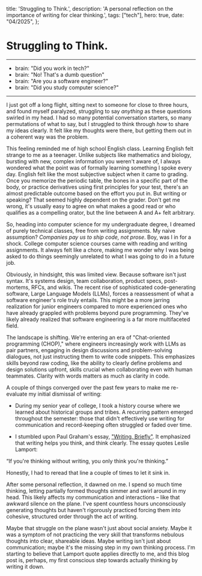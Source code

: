   title: 'Struggling to Think.',
  description: 'A personal reflection on the importance of writing for clear thinking.',
  tags: ["tech"],
  hero: true,
  date: "04/2025",
};

# Struggling to Think.
-------

- brain: "Did you work in tech?" 
- brain: "No! That's a dumb question" 
- brain: "Are you a software engineer?" 
- brain: "Did you study computer science?"

-------

I just got off a long flight, sitting next to someone for close to three hours, and found myself paralyzed, struggling to say *anything* as these questions swirled in my head. I had so many potential conversation starters, so many permutations of what to say, but I struggled to think through *how* to share my ideas clearly. It felt like my thoughts were there, but getting them out in a coherent way was the problem.

This feeling reminded me of high school English class. Learning English felt strange to me as a teenager. Unlike subjects like mathematics and biology, bursting with new, complex information you weren't aware of, I always wondered what the point was of formally learning something I spoke every day. English felt like the most subjective subject when it came to grading. Once you memorize the periodic table, the bones in a specific part of the body, or practice derivatives using first principles for your test, there's an almost predictable outcome based on the effort you put in. But writing or speaking? That seemed highly dependent on the grader. Don't get me wrong, it's usually easy to agree on what makes a good read or who qualifies as a compelling orator, but the line between A and A+ felt arbitrary.

So, heading into computer science for my undergraduate degree, I dreamed of purely technical classes, free from writing assignments. My naive assumption? *Companies pay us to ship code, not prose*. Boy, was I in for a shock. College computer science courses came with reading and writing assignments. It always felt like a chore, making me wonder why I was being asked to do things seemingly unrelated to what I was going to do in a future job.

Obviously, in hindsight, this was limited view. Because software isn't just syntax. It's systems design, team collaboration, product specs, post-mortems, RFCs, and wikis. The recent rise of sophisticated code-generating software, Large Language Models (LLMs), forces a reassessment of what a software engineer's role truly entails. This might be a more jarring realization for junior engineers compared to more experienced ones who have already grappled with problems beyond pure programming. They've likely already realized that software engineering is a far more multifaceted field.

The landscape is shifting. We're entering an era of "Chat-oriented programming (CHOP)," where engineers increasingly work with LLMs as pair partners, engaging in design discussions and problem-solving dialogues, not just instructing them to write code snippets. This emphasizes skills beyond raw coding, like the ability to clearly define problems and design solutions upfront, skills crucial when collaborating even with human teammates. Clarity with words matters as much as clarity in code.

A couple of things converged over the past few years to make me re-evaluate my initial dismissal of writing:


- During my senior year of college, I took a history course where we learned about historical groups and tribes. A recurring pattern emerged throughout the semester: those that didn't effectively use writing for communication and record-keeping often struggled or faded over time.


- I stumbled upon Paul Graham's essay, ["Writing, Briefly"](https://www.paulgraham.com/writes.html). It emphasized that writing helps you think, and think clearly. The essay quotes Leslie Lamport:

“If you're thinking without writing, you only think you're thinking.”

Honestly, I had to reread that line a couple of times to let it sink in.

After some personal reflection, it dawned on me. I spend so much time thinking, letting partially formed thoughts simmer and swirl around in my head. This likely affects my communication and interactions – like that awkward silence on the plane. I've spent countless hours unconsciously generating thoughts but haven't rigorously practiced forcing them into cohesive, structured order through the act of writing.

Maybe that struggle on the plane wasn't just about social anxiety. Maybe it was a symptom of not practicing the very skill that transforms nebulous thoughts into clear, shareable ideas. Maybe writing isn't just about communication; maybe it's the missing step in my own thinking process. I'm starting to believe that Lamport quote applies directly to me, and this blog post is, perhaps, my first conscious step towards actually thinking by writing it down.